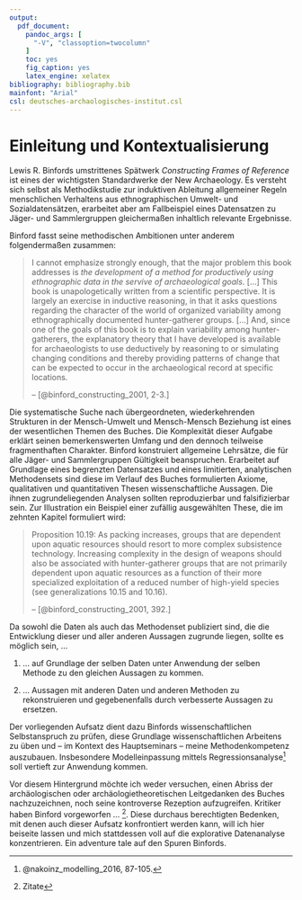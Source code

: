 ```yaml
---
output: 
  pdf_document:
    pandoc_args: [
      "-V", "classoption=twocolumn"
    ]
    toc: yes 
    fig_caption: yes
    latex_engine: xelatex
bibliography: bibliography.bib
mainfont: "Arial"
csl: deutsches-archaologisches-institut.csl
---
```


# Einleitung und Kontextualisierung

Lewis R. Binfords umstrittenes Spätwerk *Constructing Frames of Reference* ist eines der wichtigsten Standardwerke der New Archaeology. Es versteht sich selbst als Methodikstudie zur induktiven Ableitung allgemeiner Regeln menschlichen Verhaltens aus ethnographischen Umwelt- und Sozialdatensätzen, erarbeitet aber am Fallbeispiel eines Datensatzen zu Jäger- und Sammlergruppen gleichermaßen inhaltlich relevante Ergebnisse. 

Binford fasst seine methodischen Ambitionen unter anderem folgendermaßen zusammen:

> I cannot emphasize strongly enough, that the major problem this book addresses is *the development of a method for productively using ethnographic data in the servive of archaeological goals*. 
> [...] 
> This book is unapologetically written from a scientific perspective. It is largely an exercise in inductive reasoning, in that it asks questions regarding the character of the world of organized variability among ethnographically documented hunter-gatherer groups.
> [...]
> And, since one of the goals of this book is to explain variability among hunter-gatherers, the explanatory theory that I have developed is available for archaeologists to use deductively by reasoning to or simulating changing conditions and thereby providing patterns of change that can be expected to occur in the archaeological record at specific locations.
>  
> -- [@binford_constructing_2001, 2-3.]

Die systematische Suche nach übergeordneten, wiederkehrenden Strukturen in der Mensch-Umwelt und Mensch-Mensch Beziehung ist eines der wesentlichen Themen des Buches. Die Komplexität dieser Aufgabe erklärt seinen bemerkenswerten Umfang und den dennoch teilweise fragmenthaften Charakter. Binford konstruiert allgemeine Lehrsätze, die für alle Jäger- und Sammlergruppen Gültigkeit beanspruchen. Erarbeitet auf Grundlage eines begrenzten Datensatzes und eines limitierten, analytischen Methodensets sind diese im Verlauf des Buches formulierten Axiome, qualitativen und quantitativen Thesen wissenschaftliche Aussagen. Die ihnen zugrundeliegenden Analysen sollten reproduzierbar und falsifizierbar sein. Zur Illustration ein Beispiel einer zufällig ausgewählten These, die im zehnten Kapitel formuliert wird:

> Proposition 10.19: As packing increases, groups that are dependent upon aquatic resources should resort to more complex subsistence technology. Increasing complexity in the design of weapons should also be associated with hunter-gatherer groups that are not primarily dependent upon aquatic resources as a function of their more specialized exploitation of a reduced number of high-yield species (see generalizations 10.15 and 10.16).
>  
> -- [@binford_constructing_2001, 392.]

Da sowohl die Daten als auch das Methodenset publiziert sind, die die Entwicklung dieser und aller anderen Aussagen zugrunde liegen, sollte es möglich sein, ...

1. ... auf Grundlage der selben Daten unter Anwendung der selben Methode zu den gleichen Aussagen zu kommen.

2. ... Aussagen mit anderen Daten und anderen Methoden zu rekonstruieren und gegebenenfalls durch verbesserte Aussagen zu ersetzen.

Der vorliegenden Aufsatz dient dazu Binfords wissenschaftlichen Selbstanspruch zu prüfen, diese Grundlage wissenschaftlichen Arbeitens zu üben und -- im Kontext des Hauptseminars -- meine Methodenkompetenz auszubauen. Insbesondere Modelleinpassung mittels Regressionsanalyse^[@nakoinz_modelling_2016, 87-105.] soll vertieft zur Anwendung kommen.

Vor diesem Hintergrund möchte ich weder versuchen, einen Abriss der archäologischen oder archäologietheoretischen Leitgedanken des Buches nachzuzeichnen, noch seine kontroverse Rezeption aufzugreifen. Kritiker haben Binford vorgeworfen ... ^[Zitate]. Diese durchaus berechtigten Bedenken, mit denen auch dieser Aufsatz konfrontiert werden kann, will ich hier beiseite lassen und mich stattdessen voll auf die explorative Datenanalyse konzentrieren. Ein adventure tale auf den Spuren Binfords. 








